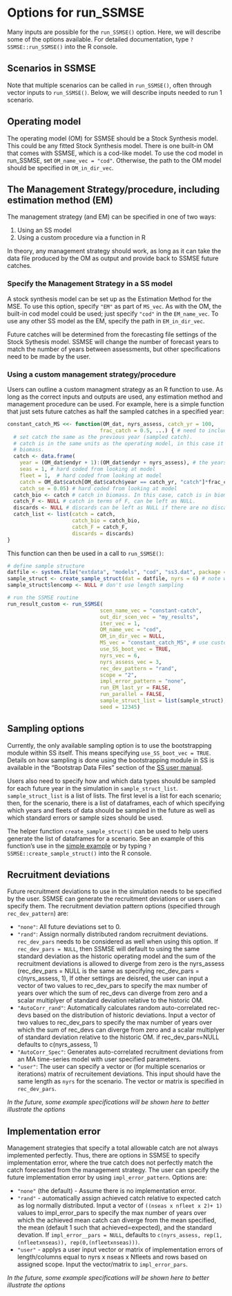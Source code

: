 # Options for run_SSMSE {#SSMSE}

Many inputs are possible for the `run_SSMSE()` option. Here, we will describe some of the options available. For detailed documentation, type `?SSMSE::run_SSMSE()` into the R console.

## Scenarios in SSMSE

Note that multiple scenarios can be called in `run_SSMSE()`, often through vector inputs to `run_SSMSE()`. Below, we will describe inputs needed to run 1 scenario.

## Operating model

The operating model (OM) for SSMSE should be a Stock Synthesis model. This could be any fitted Stock Synthesis model. There is one built-in OM that comes with SSMSE, which is a cod-like model. To use the cod model in run_SSMSE, set `OM_name_vec = "cod"`. Otherwise, the path to the OM model should be specified in `OM_in_dir_vec`.

## The Management Strategy/procedure, including estimation method (EM)

The management strategy (and EM) can be specified in one of two ways:

1. Using an SS model
2. Using a custom procedure via a function in R

In theory, any management strategy should work, as long as it can take the data file produced by the OM as output and provide back to SSMSE future catches.

### Specify the Management Strategy in a SS model

A stock synthesis model can be set up as the Estimation Method for the MSE. To use this option, specify `"EM"` as part of `MS_vec`. As with the OM, the built-in cod model could be used; just specify `"cod"` in the `EM_name_vec`. To use any other SS model as the EM, specify the path in `EM_in_dir_vec`.

Future catches will be determined from the forecasting file settings of the Stock Sythesis model. SSMSE will change the number of forecast years to match the number of years between assessments, but other specifications need to be made by the user.


### Using a custom management strategy/procedure

Users can outline a custom managment strategy as an R function to use. As long as the correct inputs and outputs are used, any estimation method and management procedure can be used. For example, here is a simple function that just sets future catches as half the sampled catches in a specified year:

```r
constant_catch_MS <<- function(OM_dat, nyrs_assess, catch_yr = 100, 
                              frac_catch = 0.5, ...) { # need to include ... to allow function to work
  # set catch the same as the previous year (sampled catch).
  # catch is in the same units as the operating model, in this case it is in
  # biomass.
  catch <- data.frame(
    year = (OM_dat$endyr + 1):(OM_dat$endyr + nyrs_assess), # the years to project the model forward
    seas = 1, # hard coded from looking at model 
    fleet = 1,  # hard coded from looking at model
    catch = OM_dat$catch[OM_dat$catch$year == catch_yr, "catch"]*frac_catch,
    catch_se = 0.05) # hard coded from looking at model
  catch_bio <- catch # catch in biomass. In this case, catch is in biomass for both. Could also be left as NULL
  catch_F <- NULL # catch in terms of F, can be left as NULL.
  discards <- NULL # discards can be left as NULL if there are no discards
  catch_list <- list(catch = catch,
                     catch_bio = catch_bio, 
                     catch_F = catch_F,
                     discards = discards)
}
```

This function can then be used in a call to `run_SSMSE()`:

```r
# define sample structure
datfile <- system.file("extdata", "models", "cod", "ss3.dat", package = "SSMSE")
sample_struct <- create_sample_struct(dat = datfile, nyrs = 6) # note warning
sample_struct$lencomp <- NULL # don't use length sampling

# run the SSMSE routine
run_result_custom <- run_SSMSE(
                              scen_name_vec = "constant-catch",
                              out_dir_scen_vec = "my_results",
                              iter_vec = 1,
                              OM_name_vec = "cod",
                              OM_in_dir_vec = NULL,
                              MS_vec = "constant_catch_MS", # use custom fun
                              use_SS_boot_vec = TRUE,
                              nyrs_vec = 6,
                              nyrs_assess_vec = 3,
                              rec_dev_pattern = "rand", 
                              scope = "2",
                              impl_error_pattern = "none", 
                              run_EM_last_yr = FALSE,
                              run_parallel = FALSE,
                              sample_struct_list = list(sample_struct),
                              seed = 12345)
```

## Sampling options

Currently, the only available sampling option is to use the bootstrapping module within SS itself. This means specifying `use_SS_boot_vec = TRUE`. Details on how sampling is done using the bootstrapping module in SS is available in the "Bootstrap Data Files" section of the [SS user manual](https://vlab.ncep.noaa.gov/web/stock-synthesis/document-library/-/document_library/0LmuycloZeIt/view_file/11684231).

Users also need to specify how and which data types should be sampled for each future year in the simulation in `sample_struct_list`. `sample_struct_list` is a list of lists. The first level is a list for each scenario; then, for the scenario, there is a list of dataframes, each of which specifying which years and fleets of data should be sampled in the future as well as which standard errors or sample sizes should be used.

The helper function `create_sample_struct()` can be used to help users generate the list of dataframes for a scenario. See an example of this function's use in the [simple example](#sample) or by typing `?SSMSE::create_sample_struct()` into the R console.

## Recruitment deviations

Future recruitment deviations to use in the simulation needs to be specified by the user. SSMSE can generate the recruitment deviations or users can specify them. The recruitment deviation pattern options (specified through `rec_dev_pattern`) are:

- `"none"`: All future deviations set to 0.
- `"rand"`: Assign normally distributed random recruitment deviations. `rec_dev_pars` needs to be considered as well when using this option. If `rec_dev_pars = NULL`, then SSMSE will default to using the same standard deviation as the historic operating model and the sum of the recruitment deviations is allowed to diverge from zero is the nyrs_assess (rec_dev_pars = NULL is the same as specifying rec_dev_pars = c(nyrs_assess, 1), If other settings are deisred, the user can input a vector of two values to rec_dev_pars to specify the max number of years over which the sum of rec_devs can diverge from zero and a scalar multiplyer of standard deviation relative to the historic OM.
- `"AutoCorr_rand"`: Automatically calculates random auto-correlated rec-devs based on the distribution of historic deviations. Input a vector of two values to rec_dev_pars to specify the max number of years over which the sum of rec_devs can diverge from zero and a scalar multiplyer of standard deviation relative to the historic OM. if rec_dev_pars=NULL defaults to c(nyrs_assess, 1)
- `"AutoCorr_Spec"`: Generates auto-correlated recruitment deviations from an MA time-series model with user specified parameters.
- `"user"`: The user can specify a vector or (for multiple scenarios or iterations) matrix of recruitement deviations. This input should have the same length as `nyrs` for the scenario. The vector or matrix is specified in `rec_dev_pars`.

*In the future, some example specifications will be shown here to better illustrate the options*

## Implementation error

Management strategies that specify a total allowable catch are not always implemented perfectly. Thus, there are options in SSMSE to specify implementation error, where the true catch does not perfectly match the catch forecasted from the management strategy. The user can specify the future implementation error by using `impl_error_pattern`. Options are:

- `"none"` (the default) - Assume there is no implementation error.
- `"rand"` -  automatically assign achieved catch relative to expected catch as log normally distributed. Input a vector of `((nseas x nfleet x 2)+ 1)` values to impl_error_pars to specify the max number of years over which the achieved mean catch can diverge from the mean specified, the mean (default 1 such that achieved=expected), and the standard devation. If `impl_error__pars = NULL`, defaults to `c(nyrs_assess, rep(1,(nfleetxnseas)), rep(0,(nfleetxnseas)))`.
- `"user"` - applys a user input vector or matrix of implementation errors of length/columns equal to nyrs x nseas x Nfleets and rows based on assigned scope. Input the vector/matrix to `impl_error_pars`.

*In the future, some example specifications will be shown here to better illustrate the options*